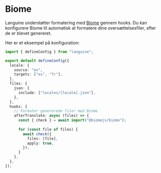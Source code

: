 # Biome

Languine understøtter formatering med [Biome](https://biomejs.dev/) gennem hooks. Du kan konfigurere Biome til automatisk at formatere dine oversættelsesfiler, efter de er blevet genereret.

Her er et eksempel på konfiguration:

```typescript title="languine.config.ts"
import { defineConfig } from "languine";

export default defineConfig({
  locale: {
    source: "en",
    targets: ["es", "fr"],
  },
  files: {
    json: {
      include: ["locales/[locale].json"],
    },
  },
  hooks: {
    // Formater genererede filer med Biome
    afterTranslate: async (files) => {
      const { check } = await import("@biomejs/biome");
      
      for (const file of files) {
        await check({
          files: [file],
          apply: true,
        });
      }
    },
  },
});
```